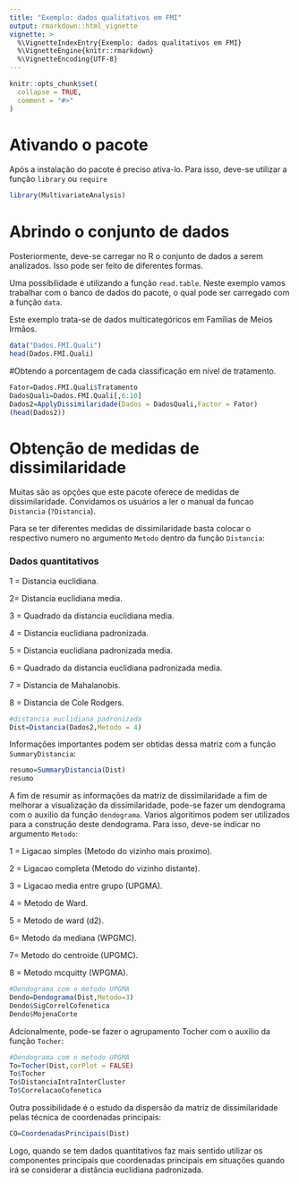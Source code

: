 ---
title: "Exemplo: dados qualitativos em FMI"
output: rmarkdown::html_vignette
vignette: >
  %\VignetteIndexEntry{Exemplo: dados qualitativos em FMI}
  %\VignetteEngine{knitr::rmarkdown}
  %\VignetteEncoding{UTF-8}
---

```{r, include = FALSE}
knitr::opts_chunk$set(
  collapse = TRUE,
  comment = "#>"
)
```

# Ativando o pacote
Após a instalação do pacote é preciso ativa-lo. Para isso, deve-se utilizar a função `library` ou `require`

```{r}
library(MultivariateAnalysis)
```
# Abrindo o conjunto de dados
Posteriormente, deve-se carregar no R o conjunto de dados a serem analizados. Isso pode ser feito de diferentes formas.

Uma possibilidade é utilizando a função `read.table`. Neste exemplo vamos trabalhar com o banco de dados do pacote, o qual pode ser carregado com a função `data`.

Este exemplo trata-se de dados multicategóricos em Famílias de Meios Irmãos.
```{r}
data("Dados.FMI.Quali")
head(Dados.FMI.Quali)
```

#Obtendo a porcentagem de cada classificação em nível de tratamento.
```{r}
Fator=Dados.FMI.Quali$Tratamento
DadosQuali=Dados.FMI.Quali[,6:10]
Dados2=ApplyDissimilaridade(Dados = DadosQuali,Factor = Fator)
(head(Dados2))
```



# Obtenção de medidas de dissimilaridade
Muitas são as opções que este pacote oferece de medidas de dissimilaridade. Convidamos os usuários a ler o manual da funcao `Distancia` (`?Distancia`).

Para se ter diferentes medidas de dissimilaridade basta colocar o respectivo numero no argumento `Metodo` dentro da função `Distancia`:

### Dados quantitativos

1 = Distancia euclidiana.

2= Distancia euclidiana media.

3 = Quadrado da distancia euclidiana media.

4 = Distancia euclidiana padronizada.

5 = Distancia euclidiana padronizada media.

6 = Quadrado da distancia euclidiana padronizada media.

7 = Distancia de Mahalanobis.

8 = Distancia de Cole Rodgers.


```{r}
#distancia euclidiana padronizada
Dist=Distancia(Dados2,Metodo = 4)
```
Informações importantes podem ser obtidas dessa matriz com a função `SummaryDistancia`:
```{r}
resumo=SummaryDistancia(Dist)
resumo
```

A fim de resumir as informações da matriz de dissimilaridade a fim de melhorar a visualização da dissimilaridade, pode-se fazer um dendograma com o auxilio da função `dendograma`. Varios algoritimos podem ser utilizados para a construção deste dendograma. Para isso, deve-se indicar no argumento `Metodo`:

1 = Ligacao simples (Metodo do vizinho mais proximo).

2 = Ligacao completa (Metodo do vizinho distante).

3 = Ligacao media entre grupo (UPGMA).

4 = Metodo de Ward.

5 = Metodo de ward (d2).

6= Metodo da mediana (WPGMC).

7= Metodo do centroide (UPGMC).

8 = Metodo mcquitty (WPGMA).


```{r}
#Dendograma com o metodo UPGMA
Dendo=Dendograma(Dist,Metodo=3)
Dendo$SigCorrelCofenetica
Dendo$MojenaCorte
```
Adcionalmente, pode-se fazer o agrupamento Tocher com o auxilio da função `Tocher`:
```{r}
#Dendograma com o metodo UPGMA
To=Tocher(Dist,corPlot = FALSE)
To$Tocher
To$DistanciaIntraInterCluster
To$CorrelacaoCofenetica
```

Outra possibilidade é o estudo da dispersão da matriz de dissimilaridade pelas técnica de coordenadas principais:
```{r}

CO=CoordenadasPrincipais(Dist)
```

Logo, quando se tem dados quantitativos faz mais sentido utilizar os componentes principais que coordenadas principais em situações quando irá se considerar a distância euclidiana padronizada.









